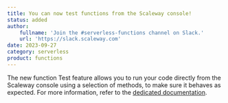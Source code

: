 ```yaml
---
title: You can now test functions from the Scaleway console!
status: added
author:
    fullname: 'Join the #serverless-functions channel on Slack.'
    url: 'https://slack.scaleway.com'
date: 2023-09-27
category: serverless
product: functions
---
```


The new function Test feature allows you to run your code directly from the Scaleway console using a selection of methods, to make sure it behaves as expected. For more information, refer to the [dedicated documentation](/serverless/functions/how-to/test-a-function).

